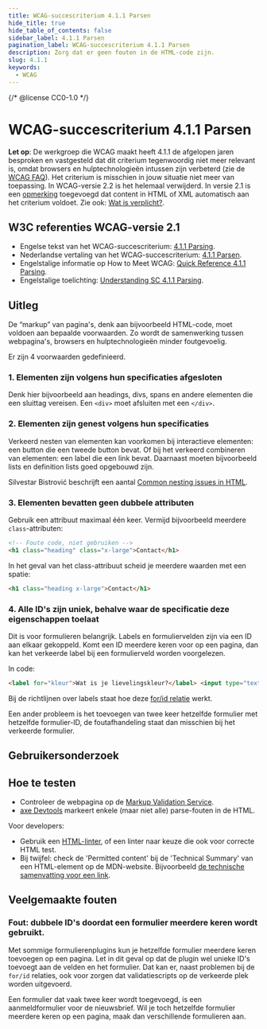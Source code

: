 ```yaml
---
title: WCAG-succescriterium 4.1.1 Parsen
hide_title: true
hide_table_of_contents: false
sidebar_label: 4.1.1 Parsen
pagination_label: WCAG-succescriterium 4.1.1 Parsen
description: Zorg dat er geen fouten in de HTML-code zijn.
slug: 4.1.1
keywords:
  - WCAG
---
```


{/* @license CC0-1.0 */}


# WCAG-succescriterium 4.1.1 Parsen

**Let op**: De werkgroep die WCAG maakt heeft 4.1.1 de afgelopen jaren besproken en vastgesteld dat dit criterium tegenwoordig niet meer relevant is, omdat browsers en hulptechnologieën intussen zijn verbeterd (zie de [WCAG FAQ](https://www.w3.org/WAI/standards-guidelines/wcag/faq/#parsing411)). Het criterium is misschien in jouw situatie niet meer van toepassing. In WCAG-versie 2.2 is het helemaal verwijderd. In versie 2.1 is een [opmerking](https://www.w3.org/TR/WCAG21/#h-note-26) toegevoegd dat content in HTML of XML automatisch aan het criterium voldoet. Zie ook: [Wat is verplicht?](https://www.digitoegankelijk.nl/wetgeving/wat-is-verplicht#welkeeisen).

## W3C referenties WCAG-versie 2.1

- Engelse tekst van het WCAG-succescriterium: [<span lang="en">4.1.1 Parsing</span>](https://www.w3.org/TR/WCAG21/#parsing).
- Nederlandse vertaling van het WCAG-succescriterium: [4.1.1 Parsen](https://www.w3.org/Translations/WCAG21-nl/#parsen).
- Engelstalige informatie op <span lang="en">How to Meet WCAG</span>: [<span lang="en">Quick Reference 4.1.1 Parsing</span>](https://www.w3.org/WAI/WCAG22/quickref/?versions=2.1#parsing).
- Engelstalige toelichting: [<span lang="en">Understanding SC 4.1.1 Parsing</span>](https://www.w3.org/WAI/WCAG21/Understanding/parsing.html).

## Uitleg

<Summary />

De “markup” van pagina's, denk aan bijvoorbeeld HTML-code, moet voldoen aan bepaalde voorwaarden. Zo wordt de samenwerking tussen webpagina's, browsers en hulptechnologieën minder foutgevoelig.

Er zijn 4 voorwaarden gedefinieerd.

### 1. Elementen zijn volgens hun specificaties afgesloten

Denk hier bijvoorbeeld aan headings, divs, spans en andere elementen die een sluittag vereisen.
Een `<div>` moet afsluiten met een `</div>`.

### 2. Elementen zijn genest volgens hun specificaties

Verkeerd nesten van elementen kan voorkomen bij interactieve elementen: een button die een tweede button bevat.
Of bij het verkeerd combineren van elementen: een label die een link bevat.
Daarnaast moeten bijvoorbeeld lists en definition lists goed opgebouwd zijn.

Silvestar Bistrović beschrijft een aantal [<span lang="en">Common nesting issues in HTML</span>](https://www.htmhell.dev/adventcalendar/2022/20/).

### 3. Elementen bevatten geen dubbele attributen

Gebruik een attribuut maximaal één keer.
Vermijd bijvoorbeeld meerdere `class`-attributen:

```html
<!-- Foute code, niet gebruiken -->
<h1 class="heading" class="x-large">Contact</h1>
```

In het geval van het class-attribuut scheid je meerdere waarden met een spatie:

```html
<h1 class="heading x-large">Contact</h1>
```

### 4. Alle ID's zijn uniek, behalve waar de specificatie deze eigenschappen toelaat

Dit is voor formulieren belangrijk. Labels en formuliervelden zijn via een ID aan elkaar gekoppeld. Komt een ID meerdere keren voor op een pagina, dan kan het verkeerde label bij een formulierveld worden voorgelezen.

In code:

```html
<label for="kleur">Wat is je lievelingskleur?</label> <input type="text" id="kleur" name="lievelingskleur" />
```

Bij de richtlijnen over labels staat hoe deze [for/id relatie](/richtlijnen/formulieren/labels/de-forid-relatie) werkt.

Een ander probleem is het toevoegen van twee keer hetzelfde formulier met hetzelfde formulier-ID, de foutafhandeling staat dan misschien bij het verkeerde formulier.

## Gebruikersonderzoek

<CTAGebruikersonderzoek />

## Hoe te testen

- Controleer de webpagina op de [Markup Validation Service](https://validator.w3.org/).
- [axe Devtools](https://www.deque.com/axe/browser-extensions/) markeert enkele (maar niet alle) parse-fouten in de HTML.

Voor developers:

- Gebruik een [HTML-linter](https://github.com/caramelomartins/awesome-linters?tab=readme-ov-file#html), of een linter naar keuze die ook voor correcte HTML test.
- Bij twijfel: check de '<span lang="en">Permitted content</span>' bij de '<span lang="en">Technical Summary</span>' van een HTML-element op de MDN-website. Bijvoorbeeld [de technische samenvatting voor een link](https://developer.mozilla.org/en-US/docs/Web/HTML/Element/a#technical_summary).

## Veelgemaakte fouten

### Fout: dubbele ID's doordat een formulier meerdere keren wordt gebruikt.

Met sommige formulierenplugins kun je hetzelfde formulier meerdere keren toevoegen op een pagina. Let in dit geval op dat de plugin wel unieke ID's toevoegt aan de velden en het formulier. Dat kan er, naast problemen bij de `for/id` relaties, ook voor zorgen dat validatiescripts op de verkeerde plek worden uitgevoerd.

Een formulier dat vaak twee keer wordt toegevoegd, is een aanmeldformulier voor de nieuwsbrief. Wil je toch hetzelfde formulier meerdere keren op een pagina, maak dan verschillende formulieren aan.

<WCAGFooterInfo />
